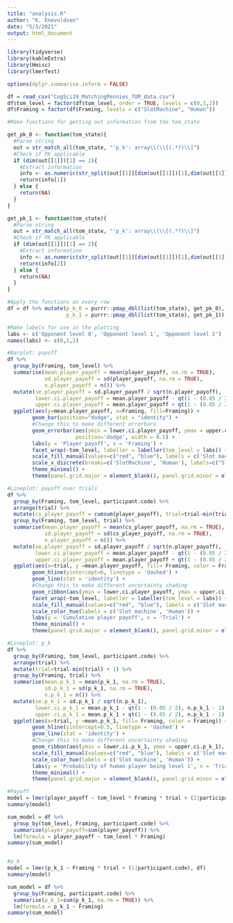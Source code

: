 ```yaml
---
title: "analysis.R"
author: "K. Enevoldsen"
date: "5/3/2021"
output: html_document
---
```


```r
library(tidyverse)
library(kableExtra)
library(Hmisc)
library(lmerTest)

options(dplyr.summarise.inform = FALSE)

df = read_csv("CogSci19_MatchingPennies_TOM_data.csv")
df$tom_level = factor(df$tom_level, order = TRUE, levels = c(0,1,2))
df$Framing = factor(df$Framing, levels = c("SlotMachine", "Human"))

```

```r
#Make functions for getting out information from the tom_state

get_pk_0 <- function(tom_state){
  #Parse string
  out = str_match_all(tom_state, "'p_k': array\\(\\[(.*?)\\]")
  #Check if PK applicable
  if (dim(out[[1]])[1] == 2){
    #Extract information  
    info <- as.numeric(str_split(out[[1]][dim(out[[1]])[1],dim(out[[1]])[2]], ", ", simplify = TRUE))
    return(info[1])
  } else {
    return(NA)
  }
}

get_pk_1 <- function(tom_state){
  #Parse string
  out = str_match_all(tom_state, "'p_k': array\\(\\[(.*?)\\]")
  #Check if PK applicable
  if (dim(out[[1]])[1] == 2){
    #Extract information  
    info <- as.numeric(str_split(out[[1]][dim(out[[1]])[1],dim(out[[1]])[2]], ", ", simplify = TRUE))
    return(info[2])
  } else {
    return(NA)
  }
}

#Apply the functions on every row
df = df %>% mutate(p_k_0 = purrr::pmap_dbl(list(tom_state), get_pk_0),
                   p_k_1 = purrr::pmap_dbl(list(tom_state), get_pk_1))

```


```r

#Make labels for use in the plotting
labs <- c('Opponent level 0', 'Opponent level 1', 'Opponent level 2')
names(labs) <- c(0,1,2)

#Barplot: payoff
df %>%
  group_by(Framing, tom_level) %>%
  summarise(mean.player_payoff = mean(player_payoff, na.rm = TRUE),
            sd.player_payoff = sd(player_payoff, na.rm = TRUE),
            n.player_payoff = n()) %>%
  mutate(se.player_payoff = sd.player_payoff / sqrt(n.player_payoff),
         lower.ci.player_payoff = mean.player_payoff - qt(1 - (0.05 / 2), n.player_payoff - 1) * se.player_payoff,
         upper.ci.player_payoff = mean.player_payoff + qt(1 - (0.05 / 2), n.player_payoff - 1) * se.player_payoff) %>% 
  ggplot(aes(y=mean.player_payoff, x=Framing, fill=Framing)) + 
        geom_bar(position="dodge", stat = "identity") + 
        #Change this to make different errorbars
        geom_errorbar(aes(ymin = lower.ci.player_payoff, ymax = upper.ci.player_payoff),
                      position='dodge', width = 0.5) + 
        labs(y = 'Player payoff', x = 'Framing') +
        facet_wrap(~tom_level, labeller = labeller(tom_level = labs)) + 
        scale_fill_manual(values=c("red", "blue"), labels = c('Slot machine', 'Human'), guide='none') +
        scale_x_discrete(breaks=c('SlotMachine', 'Human'), labels=c("Slot machine", "Human")) + 
        theme_minimal() +
        theme(panel.grid.major = element_blank(), panel.grid.minor = element_blank())

#Lineplot: payoff over trials
df %>% 
  group_by(Framing, tom_level, participant.code) %>% 
  arrange(trial) %>% 
  mutate(cs_player_payoff = cumsum(player_payoff), trial=trial-min(trial) + 1) %>%
  group_by(Framing, tom_level, trial) %>%
  summarise(mean.player_payoff = mean(cs_player_payoff, na.rm = TRUE),
            sd.player_payoff = sd(cs_player_payoff, na.rm = TRUE),
            n.player_payoff = n()) %>%
  mutate(se.player_payoff = sd.player_payoff / sqrt(n.player_payoff),
         lower.ci.player_payoff = mean.player_payoff - qt(1 - (0.05 / 2), n.player_payoff - 1) * se.player_payoff,
         upper.ci.player_payoff = mean.player_payoff + qt(1 - (0.05 / 2), n.player_payoff - 1) * se.player_payoff) %>% 
  ggplot(aes(x=trial, y =mean.player_payoff, fill= Framing, color = Framing)) +
        geom_hline(yintercept=0, linetype = 'dashed') +
        geom_line(stat = 'identity') + 
        #Change this to make different uncertainty shading
        geom_ribbon(aes(ymin = lower.ci.player_payoff, ymax = upper.ci.player_payoff), alpha = 0.15, color = NA) +
        facet_wrap(~tom_level, labeller = labeller(tom_level = labs)) +
        scale_fill_manual(values=c("red", "blue"), labels = c('Slot machine', 'Human')) +
        scale_color_hue(labels = c('Slot machine', 'Human')) +
        labs(y = 'Cumulative player payoff', x = 'Trial') +
        theme_minimal() + 
        theme(panel.grid.major = element_blank(), panel.grid.minor = element_blank())

#Lineplot: p_k
df %>% 
  group_by(Framing, tom_level, participant.code) %>% 
  arrange(trial) %>% 
  mutate(trial=trial-min(trial) + 1) %>%
  group_by(Framing, trial) %>%
  summarise(mean.p_k_1 = mean(p_k_1, na.rm = TRUE),
            sd.p_k_1 = sd(p_k_1, na.rm = TRUE),
            n.p_k_1 = n()) %>%
  mutate(se.p_k_1 = sd.p_k_1 / sqrt(n.p_k_1),
         lower.ci.p_k_1 = mean.p_k_1 - qt(1 - (0.05 / 2), n.p_k_1 - 1) * se.p_k_1,
         upper.ci.p_k_1 = mean.p_k_1 + qt(1 - (0.05 / 2), n.p_k_1 - 1) * se.p_k_1) %>% 
  ggplot(aes(x=trial, y =mean.p_k_1, fill= Framing, color = Framing)) +
        geom_hline(yintercept=0.5, linetype = 'dashed') +
        geom_line(stat = 'identity') + 
        #Change this to make different uncertainty shading
        geom_ribbon(aes(ymin = lower.ci.p_k_1, ymax = upper.ci.p_k_1), alpha = 0.15, color = NA) +
        scale_fill_manual(values=c("red", "blue"), labels = c('Slot machine', 'Human')) +
        scale_color_hue(labels = c('Slot machine', 'Human')) +
        labs(y = 'Probability of human player being level 1', x = 'Trial') +
        theme_minimal() + 
        theme(panel.grid.major = element_blank(), panel.grid.minor = element_blank())


```


```r
#Payoff
model = lmer(player_payoff ~ tom_level * Framing * trial + (1|participant.code), df)
summary(model)

sum_model = df %>% 
  group_by(tom_level, Framing, participant.code) %>% 
  summarise(player_payoff=sum(player_payoff)) %>% 
  lm(formula = player_payoff ~ tom_level * Framing)
summary(sum_model)


#p_k
model = lmer(p_k_1 ~ Framing * trial + (1|participant.code), df)
summary(model)

sum_model = df %>% 
  group_by(Framing, participant.code) %>% 
  summarise(p_k_1=sum(p_k_1, na.rm = TRUE)) %>% 
  lm(formula = p_k_1 ~ Framing)
summary(sum_model)

```







